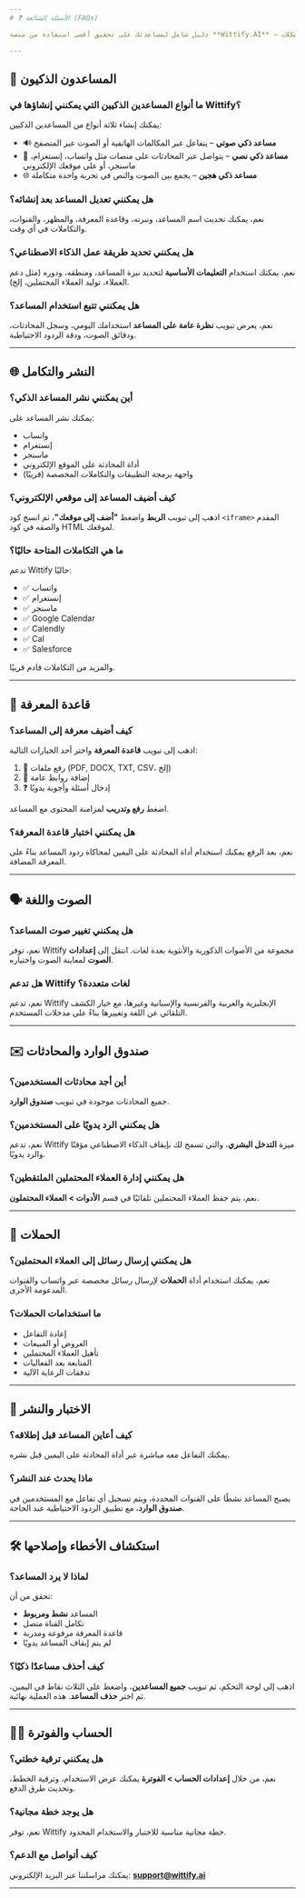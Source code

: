 ```yaml
---
# ❓ الأسئلة الشائعة (FAQs)

دليل شامل لمساعدتك على تحقيق أقصى استفادة من منصة **Wittify.AI** — يغطي كل ما يتعلق بإنشاء المساعدين الذكيين ونشرهم، والتكاملات، والمحادثات، وحل المشكلات.

---
```


## 🤖 المساعدون الذكيون

### ما أنواع المساعدين الذكيين التي يمكنني إنشاؤها في Wittify؟

يمكنك إنشاء ثلاثة أنواع من المساعدين الذكيين:

* 🔊 **مساعد ذكي صوتي** – يتفاعل عبر المكالمات الهاتفية أو الصوت عبر المتصفح
* 💬 **مساعد ذكي نصي** – يتواصل عبر المحادثات على منصات مثل واتساب، إنستغرام، ماسنجر، أو على موقعك الإلكتروني
* 🌐 **مساعد ذكي هجين** – يجمع بين الصوت والنص في تجربة واحدة متكاملة

### هل يمكنني تعديل المساعد بعد إنشائه؟

نعم، يمكنك تحديث اسم المساعد، ونبرته، وقاعدة المعرفة، والمظهر، والقنوات، والتكاملات في أي وقت.

### هل يمكنني تحديد طريقة عمل الذكاء الاصطناعي؟

نعم، يمكنك استخدام **التعليمات الأساسية** لتحديد نبرة المساعد، ومنطقه، ودوره (مثل دعم العملاء، توليد العملاء المحتملين، إلخ).

### هل يمكنني تتبع استخدام المساعد؟

نعم، يعرض تبويب **نظرة عامة على المساعد** استخدامك اليومي، وسجل المحادثات، ودقائق الصوت، ودقة الردود الاحتياطية.

---

## 🌐 النشر والتكامل

### أين يمكنني نشر المساعد الذكي؟

يمكنك نشر المساعد على:

* واتساب
* إنستغرام
* ماسنجر
* أداة المحادثة على الموقع الإلكتروني
* واجهة برمجة التطبيقات والتكاملات المخصصة (قريبًا)

### كيف أضيف المساعد إلى موقعي الإلكتروني؟

اذهب إلى تبويب **الربط** واضغط **"أضف إلى موقعك"**، ثم انسخ كود `<iframe>` المقدم والصقه في كود HTML لموقعك.

### ما هي التكاملات المتاحة حاليًا؟

تدعم Wittify حاليًا:

* ✅ واتساب
* ✅ إنستغرام
* ✅ ماسنجر
* ✅ Google Calendar
* ✅ Calendly
* ✅ Cal
* ✅ Salesforce

والمزيد من التكاملات قادم قريبًا.

---

## 🧠 قاعدة المعرفة

### كيف أضيف معرفة إلى المساعد؟

اذهب إلى تبويب **قاعدة المعرفة** واختر أحد الخيارات التالية:

1. 📁 رفع ملفات (PDF, DOCX, TXT, CSV، إلخ)
2. 🔗 إضافة روابط عامة
3. ❓ إدخال أسئلة وأجوبة يدويًا

اضغط **رفع وتدريب** لمزامنة المحتوى مع المساعد.

### هل يمكنني اختبار قاعدة المعرفة؟

نعم، بعد الرفع يمكنك استخدام أداة المحادثة على اليمين لمحاكاة ردود المساعد بناءً على المعرفة المضافة.

---

## 🗣 الصوت واللغة

### هل يمكنني تغيير صوت المساعد؟

نعم، توفر Wittify مجموعة من الأصوات الذكورية والأنثوية بعدة لغات. انتقل إلى **إعدادات الصوت** لمعاينة الصوت واختياره.

### هل تدعم Wittify لغات متعددة؟

نعم، تدعم Wittify الإنجليزية والعربية والفرنسية والإسبانية وغيرها، مع خيار الكشف التلقائي عن اللغة وتغييرها بناءً على مدخلات المستخدم.

---

## ✉️ صندوق الوارد والمحادثات

### أين أجد محادثات المستخدمين؟

جميع المحادثات موجودة في تبويب **صندوق الوارد**.

### هل يمكنني الرد يدويًا على المستخدمين؟

نعم، تدعم Wittify ميزة **التدخل البشري**، والتي تسمح لك بإيقاف الذكاء الاصطناعي مؤقتًا والرد يدويًا.

### هل يمكنني إدارة العملاء المحتملين الملتقطين؟

نعم، يتم حفظ العملاء المحتملين تلقائيًا في قسم **الأدوات > العملاء المحتملون**.

---

## 📣 الحملات

### هل يمكنني إرسال رسائل إلى العملاء المحتملين؟

نعم، يمكنك استخدام أداة **الحملات** لإرسال رسائل مخصصة عبر واتساب والقنوات المدعومة الأخرى.

### ما استخدامات الحملات؟

* إعادة التفاعل
* العروض أو المبيعات
* تأهيل العملاء المحتملين
* المتابعة بعد الفعاليات
* تدفقات الرعاية الآلية

---

## 🧪 الاختبار والنشر

### كيف أعاين المساعد قبل إطلاقه؟

يمكنك التفاعل معه مباشرة عبر أداة المحادثة على اليمين قبل نشره.

### ماذا يحدث عند النشر؟

يصبح المساعد نشطًا على القنوات المحددة، ويتم تسجيل أي تفاعل مع المستخدمين في **صندوق الوارد**، مع تطبيق الردود الاحتياطية عند الحاجة.

---

## 🛠️ استكشاف الأخطاء وإصلاحها

### لماذا لا يرد المساعد؟

تحقق من أن:

* المساعد **نشط ومربوط**
* تكامل القناة متصل
* قاعدة المعرفة مرفوعة ومدربة
* لم يتم إيقاف المساعد يدويًا

### كيف أحذف مساعدًا ذكيًا؟

اذهب إلى لوحة التحكم، ثم تبويب **جميع المساعدين**، واضغط على الثلاث نقاط في اليمين، ثم اختر **حذف المساعد**. هذه العملية نهائية.

---

## 🧑‍💼 الحساب والفوترة

### هل يمكنني ترقية خطتي؟

نعم، من خلال **إعدادات الحساب > الفوترة** يمكنك عرض الاستخدام، وترقية الخطط، وتحديث طرق الدفع.

### هل يوجد خطة مجانية؟

نعم، توفر Wittify خطة مجانية مناسبة للاختبار والاستخدام المحدود.

### كيف أتواصل مع الدعم؟

يمكنك مراسلتنا عبر البريد الإلكتروني: **[support@wittify.ai](mailto:support@wittify.ai)**

---
